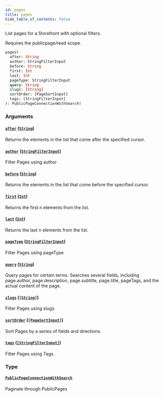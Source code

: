 ```yaml
---
id: pages
title: pages
hide_table_of_contents: false
---
```



List pages for a Storefront with optional filters.
            
Requires the publicpage/read scope.

```graphql
pages(
  after: String
  author: StringFilterInput
  before: String
  first: Int
  last: Int
  pageType: StringFilterInput
  query: String
  slugs: [String]
  sortOrder: [PageSortInput]
  tags: [StringFilterInput]
): PublicPageConnectionWithSearch!
```


### Arguments

#### [`after`](#) ([`String`](/developers/demandhq-apis/storefront-api/graphql/reference/scalars/string))

Returns the elements in the list that come after the specified cursor.


#### [`author`](#) ([`StringFilterInput`](/developers/demandhq-apis/storefront-api/graphql/reference/inputs/string-filter-input))

Filter Pages using author


#### [`before`](#) ([`String`](/developers/demandhq-apis/storefront-api/graphql/reference/scalars/string))

Returns the elements in the list that come before the specified cursor.


#### [`first`](#) ([`Int`](/developers/demandhq-apis/storefront-api/graphql/reference/scalars/int))

Returns the first n elements from the list.


#### [`last`](#) ([`Int`](/developers/demandhq-apis/storefront-api/graphql/reference/scalars/int))

Returns the last n elements from the list.


#### [`pageType`](#) ([`StringFilterInput`](/developers/demandhq-apis/storefront-api/graphql/reference/inputs/string-filter-input))

Filter Pages using pageType


#### [`query`](#) ([`String`](/developers/demandhq-apis/storefront-api/graphql/reference/scalars/string))

Query pages for certain terms. Searches several fields, including
page.author, page.description, page.subtitle, page.title, pageTags, and the
actual content of the page.


#### [`slugs`](#) ([`[String]`](/developers/demandhq-apis/storefront-api/graphql/reference/scalars/string))

Filter Pages using slugs


#### [`sortOrder`](#) ([`[PageSortInput]`](/developers/demandhq-apis/storefront-api/graphql/reference/inputs/page-sort-input))

Sort Pages by a series of fields and directions.


#### [`tags`](#) ([`[StringFilterInput]`](/developers/demandhq-apis/storefront-api/graphql/reference/inputs/string-filter-input))

Filter Pages using Tags.


### Type

#### [`PublicPageConnectionWithSearch`](/developers/demandhq-apis/storefront-api/graphql/reference/objects/public-page-connection-with-search)

Paginate through PublicPages





